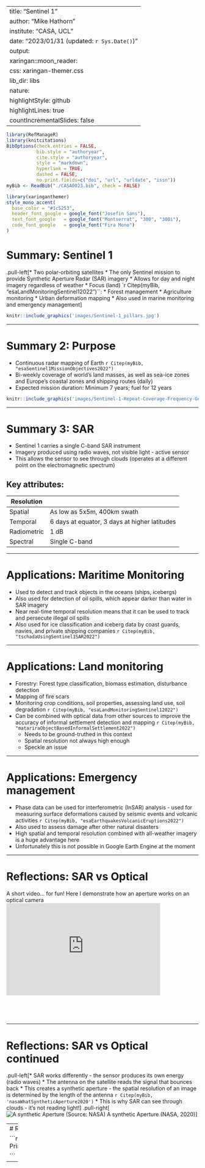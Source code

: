 
---
title: "Sentinel 1"
author: "Mike Hathorn"
institute: "CASA, UCL"
date: "2023/01/31 (updated: `r Sys.Date()`)"
output:
  xaringan::moon_reader:
    css: xaringan-themer.css
    lib_dir: libs
    nature:
      highlightStyle: github
      highlightLines: true
      countIncrementalSlides: false
---

```r
library(RefManageR)
library(knitcitations)
BibOptions(check.entries = FALSE,
           bib.style = "authoryear",
           cite.style = "authoryear",
           style = "markdown",
           hyperlink = TRUE,
           dashed = FALSE,
           no.print.fields=c("doi", "url", "urldate", "issn"))
myBib <- ReadBib("./CASA0023.bib", check = FALSE)

```


```r
library(xaringanthemer)
style_mono_accent(
  base_color = "#1c5253",
  header_font_google = google_font("Josefin Sans"),
  text_font_google   = google_font("Montserrat", "300", "300i"),
  code_font_google   = google_font("Fira Mono")
)
```



# Summary: Sentinel 1

.pull-left[* Two polar-orbiting satellites
* The only Sentinel mission to provide Synthetic Aperture Radar (SAR) imagery
* Allows for day and night imagery regardless of weather
* Focus (land) `r Citep(myBib, "esaLandMonitoringSentinel12022")``: 
  * Forest management
  * Agriculture monitoring
  * Urban deformation mapping
* Also used in marine monitoring and emergency management]

```r

knitr::include_graphics('images/Sentinel-1_pillars.jpg')
```
---

# Summary 2: Purpose

* Continuous radar mapping of Earth `r Citep(myBib, "esaSentinel1MissionObjectives2022")`
* Bi-weekly coverage of world's land masses, as well as sea-ice zones and Europe's coastal zones and shipping routes (daily)
* Expected mission duration: Minimum 7 years; fuel for 12 years 

```r

knitr::include_graphics('images/Sentinel-1-Repeat-Coverage-Frequency-Geometry-2021.jpg')
```

  

  


---

# Summary 3: SAR

* Sentinel 1 carries a single C-band SAR instrument
* Imagery produced using radio waves, not visible light - active sensor
* This allows the sensor to see through clouds (operates at a different point on the electromagnetic spectrum)


## Key attributes:

| **Resolution** |                                               |
| -------------- | --------------------------------------------- |
| Spatial        | As low as 5x5m, 400km swath                   |
| Temporal       | 6 days at equator, 3 days at higher latitudes |
| Radiometric    | 1 dB                                          |
| Spectral       | Single C-band                                 |

---


# Applications: Maritime Monitoring

* Used to detect and track objects in the oceans (ships, icebergs)
* Also used for detection of oil spills, which appear darker than water in SAR imagery 
* Near real-time temporal resolution means that it can be used to track and persecute illegal oil spills
* Also used for ice classification and iceberg data by coast guards, navies, and private shipping companies `r Citep(myBib, "tschadaUsingSentinel1SAR2022")`



---

# Applications: Land monitoring

* Forestry: Forest type classification, biomass estimation, disturbance detection
* Mapping of fire scars
* Monitoring crop conditions, soil properties, assessing land use, soil degradation `r Citep(myBib, "esaLandMonitoringSentinel12022")`
* Can be combined with optical data from other sources to improve the accuracy of informal settlement detection and mapping `r Citep(myBib, "matariraObjectBasedInformalSettlement2022")`
  * Needs to be ground-truthed in this context
  * Spatial resolution not always high enough
  * Speckle an issue

---

# Applications: Emergency management

* Phase data can be used for interferometric (InSAR) analysis - used for measuring surface deformations caused by seismic events and volcanic activities `r Citep(myBib, "esaEarthquakesVolcanicEruptions2022")`
* Also used to assess damage after other natural disasters
* High spatial and temporal resolution combined with all-weather imagery is a huge advantage here
* Unfortunately this is not possible in Google Earth Engine at the moment



---

# Reflections: SAR vs Optical
A short video... for fun! Here I demonstrate how an aperture works on an optical camera
<div style="padding:60% 0 0 0;position:relative;"><iframe src="https://player.vimeo.com/video/811181627?h=9b1bf3d95c&amp;badge=0&amp;autopause=0&amp;player_id=0&amp;app_id=58479" frameborder="0" allow="autoplay; fullscreen; picture-in-picture" allowfullscreen style="position:absolute;top:0;left:0;width:80%;height:80%;" title="IMG_1910.mov"></iframe></div><script src="https://player.vimeo.com/api/player.js"></script>

---

# Reflections: SAR vs Optical continued

.pull-left[* SAR works differently - the sensor produces its own energy (radio waves)
* The antenna on the satellite reads the signal that bounces back
* This creates a synthetic aperture - the spatial resolution of an image is determined by the length of the antenna `r Citep(myBib, 'nasaWhatSyntheticAperture2020')`
* This is why SAR can see through clouds - it's not reading light!]
.pull-right[![A synthetic Aperture (Source: NASA)](images/SARticle_first-fig_redone-06.jpg) A synthetic Aperture (NASA, 2020)]



---
# References

```r

PrintBibliography(myBib)

```

---



